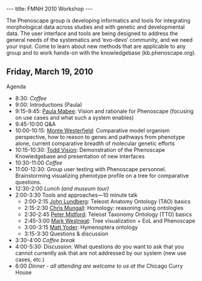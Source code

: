 ---
title: FMNH 2010 Workshop
---

The Phenoscape group is developing informatics and tools for integrating morphological data across studies and with genetic and developmental data.  The user interface and tools are being designed to address the general needs of the systematics and ‘evo-devo’ community, and we need your input.  Come to learn about new methods that are applicable to any group and to work hands-on with the knowledgebase (kb.phenoscape.org).

== Friday, March 19, 2010 ==

Agenda
* 8:30: ''Coffee''
* 9:00: Introductions (Paula)
* 9:15-9:45: [[Media:Chicago_Mabee.ppt|Paula Mabee]]: Vision and rationale for Phenoscape (focusing on use cases and what such a system enables)
* 9:45-10:00 Q&A
* 10:00-10:15: [[Monte Westerfield]]: Comparative model organism perspective, how to reason to genes and pathways from phenotype alone, current comparative breadth of molecular genetic efforts
* 10:15-10:30: [[Todd Vision]]: Demonstration of the Phenoscape Knowledgebase and presentation of new interfaces
* 10:30-11:00 ''Coffee''
* 11:00-12:30: Group user testing with Phenoscape personnel.  Brainstorming visualizing phenotype profile on a tree for comparative questions.
* 12:30-2:00 ''Lunch (and museum tour)''
* 2:00-3:30 Tools and approaches—10 minute talk
** 2:00-2:15 [[Media:Lundberg_2010_TAOatFMNHppt_presented.ppt|John Lundberg]]: Teleost Anatomy Ontology (TAO) basics
** 2:15-2:30 [[Media:Mungall_homology.ppt|Chris Mungall]]: Homology: reasoning using ontologies
** 2:30-2:45 [[Media:TTO_Midford.ppt|Peter Midford]]: Teleost Taxonomy Ontology (TTO) basics
** 2:45-3:00 [[Media:Westneat_phenoscape.ppt|Mark Westneat]]: Tree visualization + EoL and Phenoscape
** 3:00-3:15 [[Media:Yoder_phenoscape_chicago_2010.ppt|Matt Yoder]]: Hymenoptera ontology
** 3:15-3:30 Questions & discussion
* 3:30-4:00 ''Coffee break''
* 4:00-5:30: Discussion: What questions do you want to ask that you cannot currently ask that are not addressed by our system (new use cases, etc.)
* 6:00 ''Dinner - all attending are welcome to us at the'' Chicago Curry House